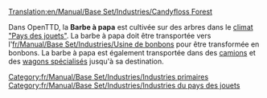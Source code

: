 [[Translation:en/Manual/Base Set/Industries/Candyfloss Forest]]

{{fr/Manual/Base Set/Industries/Industries|image=en/Manual/Base Set/Industries/CandyflossForest.png
|nom=Forêt de barbe à papa
|climats=[[fr/Manual/Climat#pays-des-jouets|Pays des jouets]]
|accepte=Rien
|produit=[[fr/Manual/Base Set/Cargos/Barbe à papa|Barbe à papa]]
|notes=Absent des autres [[fr/Manual/Climat|climats]].
}}
Dans OpenTTD, la '''Barbe à papa''' est cultivée sur des arbres dans le [[fr/Manual/Climat#pays-des-jouets|climat "Pays des jouets"]]. La barbe à papa doit être transportée vers l'[[fr/Manual/Base Set/Industries/Usine de bonbons]] pour être transformée en bonbons. La barbe à papa est également transportée dans des [[fr/Manual/Base Set/Road Vehicles/Camion de barbe à papa|camions]] et des [[fr/Manual/Base Set/Trains/Wagon de barbe à papa|wagons spécialisés]] jusqu'à sa destination.
[[Category:fr/Manual/Base Set/Industries/Industries primaires]]
[[Category:fr/Manual/Base Set/Industries/Industries du pays des jouets]]
